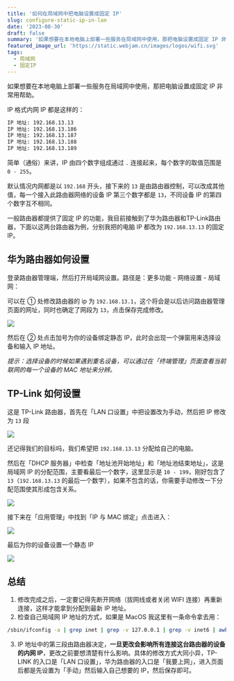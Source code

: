 ```yaml
---
title: '如何在局域网中把电脑设置成固定 IP'
slug: configure-static-ip-in-lan
date: '2023-08-30'
draft: false
summary: '如果想要在本地电脑上部署一些服务在局域网中使用，那把电脑设置成固定 IP 非常用帮助。'
featured_image_url: 'https://static.webjam.cn/images/logos/wifi.svg'
tags:
  - 局域网
  - 固定IP
---
```


如果想要在本地电脑上部署一些服务在局域网中使用，那把电脑设置成固定 IP 非常用帮助。

IP 格式内网 IP 都是这样的：

```txt
IP 地址: 192.168.13.13
IP 地址: 192.168.13.186
IP 地址: 192.168.13.187
IP 地址: 192.168.13.188
IP 地址: 192.168.13.189
```

简单（通俗）来讲，IP 由四个数字组成通过 `.` 连接起来，每个数字的取值范围是 `0 - 255`。

默认情况内网都是以 `192.168` 开头，接下来的 `13` 是由路由器控制，可以改成其他值，每一个接入此路由器网络的设备 IP 第三个数字都是 `13`，不同设备 IP 的第四个数字互不相同。

一般路由器都提供了固定 IP 的功能，我目前接触到了华为路由器和TP-Link路由器，下面以这两台路由器为例，分别我把的电脑 IP 都改为 `192.168.13.13` 的固定 IP。

## 华为路由器如何设置

登录路由器管理端，然后打开局域网设置。路径是：更多功能 - 网络设置 - 局域网：

可以在 ① 处修改路由器的 ip 为 `192.168.13.1`，这个将会是以后访问路由器管理页面的网址，同时也确定了网段为 `13`，点击保存完成修改。

![](https://static.webjam.cn/images/202308/bg0830230408.webp)

然后在 ② 处点击加号为你的设备绑定静态 IP，此时会出现一个弹窗用来选择设备和输入 IP 地址。

_提示：选择设备的时候如果遇到重名设备，可以通过在「终端管理」页面查看当前联网的每一个设备的 MAC 地址来分辨。_


## TP-Link 如何设置

这是 TP-Link 路由器，首先在「LAN 口设置」中把设置改为手动，然后把 IP 修改为 `13` 段

![](https://static.webjam.cn/images/202308/bg0830230413.webp)

还记得我们的目标吗，我们希望把 `192.168.13.13` 分配给自己的电脑。

然后在「DHCP 服务器」中检查「地址池开始地址」和「地址池结束地址」，这是局域网 IP 的分配范围，主要看最后一个数字，这里显示是 `10 - 199`，刚好包含了 `13`（`192.168.13.13` 的最后一个数字），如果不包含的话，你需要手动修改一下分配范围使其形成包含关系。

![](https://static.webjam.cn/images/202308/bg0830230419.webp)

接下来在「应用管理」中找到「IP 与 MAC 绑定」点击进入：

![](https://static.webjam.cn/images/202308/bg0830232435.webp)

最后为你的设备设置一个静态 IP

![](https://static.webjam.cn/images/202308/bg0830232932.webp)


## 总结

1. 修改完成之后，一定要记得先断开网络（拔网线或者关闭 WIFI 连接）再重新连接，这样才能拿到分配到最新 IP 地址。
2. 检查自己局域网 IP 地址的方式，如果是 MacOS 我这里有一条命令拿去用：

```bash
/sbin/ifconfig -a | grep inet | grep -v 127.0.0.1 | grep -v inet6 | awk '{print $2}' | tr -d "addr:"
```

3. IP 地址中的第三段由路由器决定，**一旦更改会影响所有连接这台路由器的设备的内网 IP**，更改之前要想清楚有什么影响。具体的修改方式大同小异，TP-LINK 的入口是「LAN 口设置」，华为路由器的入口是「我要上网」，进入页面后都是先设置为「手动」然后输入自己想要的 IP，然后保存即可。
